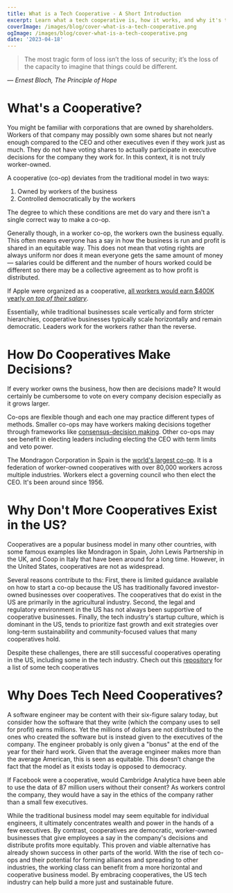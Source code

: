 ```yaml
---
title: What is a Tech Cooperative - A Short Introduction
excerpt: Learn what a tech cooperative is, how it works, and why it's the next big thing in tech.
coverImage: /images/blog/cover-what-is-a-tech-cooperative.png
ogImage: /images/blog/cover-what-is-a-tech-cooperative.png
date: '2023-04-18'
---
```


> The most tragic form of loss isn’t the loss of security; it’s the loss of the capacity to imagine that things could be different.
>
&mdash; <cite>Ernest Bloch, The Principle of Hope</cite>

# What's a Cooperative?

You might be familiar with corporations that are owned by shareholders. Workers of that company may possibly own some shares but not nearly enough compared to the CEO and other executives even if they work just as much. They do not have voting shares to actually participate in executive decisions for the company they work for. In this context, it is not truly worker-owned.

A cooperative (co-op) deviates from the traditional model in two ways:
1. Owned by workers of the business
2. Controlled democratically by the workers

The degree to which these conditions are met do vary and there isn't a single correct way to make a co-op. 

Generally though, in a worker co-op, the workers own the business equally. This often means everyone has a say in how the business is run and profit is shared in an equitable way. This does not mean that voting rights are always uniform nor does it mean everyone gets the same amount of money &mdash; salaries could be different and the number of hours worked could be different so there may be a collective agreement as to how profit is distributed. 

If Apple were organized as a cooperative, <a href="https://www.forbes.com/sites/cameronkeng/2014/12/18/if-apple-was-a-worker-cooperative-each-employee-would-earn-at-least-403k/?sh=7b194ba22dee" alt="Forbes article citation" target="_blank">all workers would earn $400K yearly <em>on top of their salary</em></a>.

Essentially, while traditional businesses scale vertically and form stricter hierarchies, cooperative businesses typically scale horizontally and remain democratic. Leaders work for the workers rather than the reverse.

# How Do Cooperatives Make Decisions?

If every worker owns the business, how then are decisions made? It would certainly be cumbersome to vote on every company decision especially as it grows larger. 

Co-ops are flexible though and each one may practice different types of methods. Smaller co-ops may have workers making decisions together through frameworks like <a href="https://youtu.be/DYKwn9jzjXs" alt="Dean Spade: Basic Steps in Consensus Decision Making" target="_blank">consensus-decision making</a>. Other co-ops may see benefit in electing leaders including electing the CEO with term limits and veto power. 

The Mondragon Corporation in Spain is the <a href="https://www.newyorker.com/business/currency/how-mondragon-became-the-worlds-largest-co-op" alt="How Mondragon Became the World’s Largest Co-Op" target="_blank">world's largest co-op</a>. It is a federation of worker-owned cooperatives with over 80,000 workers across multiple industries. Workers elect a governing council who then elect the CEO. It's been around since 1956.

# Why Don't More Cooperatives Exist in the US?

Cooperatives are a popular business model in many other countries, with some famous examples like Mondragon in Spain, John Lewis Partnership in the UK, and Coop in Italy that have been around for a long time. However, in the United States, cooperatives are not as widespread.


Several reasons contribute to ths: First, there is limited guidance available on how to start a co-op because the US has traditionally favored investor-owned businesses over cooperatives. The cooperatives that do exist in the US are primarily in the agricultural industry. Second, the legal and regulatory environment in the US has not always been supportive of cooperative businesses. Finally, the tech industry's startup culture, which is dominant in the US, tends to prioritize fast growth and exit strategies over long-term sustainability and community-focused values that many cooperatives hold.

Despite these challenges, there are still successful cooperatives operating in the US, including some in the tech industry. Chech out this <a href="https://github.com/hng/tech-coops#coops-namerica" alt="List of tech cooperatives" target="_blank">repository</a> for a list of some tech cooperatives

# Why Does Tech Need Cooperatives?

A software engineer may be content with their six-figure salary today, but consider how the software that they write (which the company uses to sell for profit) earns millions. Yet the millions of dollars are not distributed to the ones who created the software but is instead given to the executives of the company. The engineer probably is only given a "bonus" at the end of the year for their hard work. Given that the average engineer makes more than the average American, this is seen as equitable. This doesn’t change the fact that the model as it exists today is opposed to democracy.


If Facebook were a cooperative, would Cambridge Analytica have been able to use the data of 87 million users without their consent? As workers control the company, they would have a say in the ethics of the company rather than a small few executives.


While the traditional business model may seem equitable for individual engineers, it ultimately concentrates wealth and power in the hands of a few executives. By contrast, cooperatives are democratic, worker-owned businesses that give employees a say in the company's decisions and distribute profits more equitably. This proven and viable alternative has already shown success in other parts of the world. With the rise of tech co-ops and their potential for forming alliances and spreading to other industries, the working class can benefit from a more horizontal and cooperative business model. By embracing cooperatives, the US tech industry can help build a more just and sustainable future.
